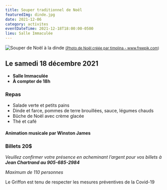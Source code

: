 ```yaml
---
title: Souper traditionnel de Noël
featuredImg: dinde.jpg
date: 2021-12-06
category: activites
eventDateTime: 2021-12-18T18:00:00-0500
lieu: Salle Immaculée
---
```


![Souper de Noël à la dinde](dinde.jpg)
<small class="mb-5 text-center d-block"><a href='https://www.freepik.com/photos/christmas'>(Photo de Noël créée par timolina - www.freepik.com)</a></small>

## Le samedi 18 décembre 2021
- **Salle Immaculée**
- **À compter de 18h**

### Repas
- Salade verte et petits pains
- Dinde et farce, pommes de terre brouillées, sauce, légumes chauds
- Bûche de Noël avec crème glacée
- Thé et café

#### Animation musicale par Winston James
### Billets 20$

_Veuillez confirmer votre présence en acheminant l’argent pour vos billets à **Jean Chartrand au 905-685-2984**_

_Maximum de 110 personnes_

Le Griffon est tenu de respecter les mesures préventives de la Covid-19

<Patrimoine />